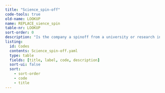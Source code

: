 ```yaml
---
title: "Science_spin-off"
code-tools: true
old-name: LOOKUP
name: REPLACE_sience_spin
table-nr: LOOKUP
sort-order: 0
description: "Is the company a spinoff from a university or research institute"
listing:
  id: Codes
  contents: Science_spin-off.yaml
  type: table
  fields: [title, label, code, description]
  sort-ui: false
  sort:
    - sort-order
    - code
    - title
---
```


:::{ #Codes }
:::
